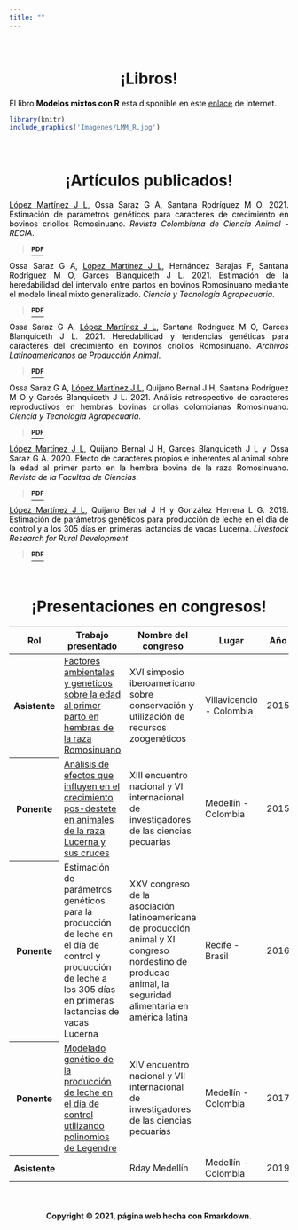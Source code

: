 ```yaml
---
title: ""
---
```


<br>

<center>
<h1>**¡Libros!**</h1>
</center>

<div class = "row">

<div class = "col-md-6">

<div class="alert alert-dismissible alert-warning">

<div style='text-align:justify'>

<font color = "black">El libro **Modelos mixtos con R** esta disponible en este [enlace](https://fhernanb.github.io/libro_modelos_mixtos/) de internet.</font>

</div>

</div>
  
```r
library(knitr)
include_graphics('Imagenes/LMM_R.jpg')
```
</div>

<div class = "col-md-6">

</div>
</div>

<br>

<center>
<h1>**¡Artículos publicados!**</h1>
</center>

<div class = "row">

<div class = "col-md-6">

<div class="alert alert-dismissible alert-danger">

<div style='text-align:justify'>
<font color = "black"><u>López Martínez J L</u>, Ossa Saraz G A, Santana Rodríguez M O. 2021. Estimación de parámetros genéticos para caracteres de crecimiento en bovinos criollos Romosinuano. *Revista Colombiana de Ciencia Animal - RECIA*.</font>
</div>

> <i class="far fa-copy"></i>
<a href="Documentos/6to_articulo.pdf" class="download" title="PDF" target="_blank"> <sup>**PDF**</sup>
</a>


</div>

</div>

<div class = "col-md-6">

<div class="alert alert-dismissible alert-info">

<div style='text-align:justify'>
<font color = "black">Ossa Saraz G A, <u>López Martínez J L</u>, Hernández Barajas F, Santana Rodríguez M O, Garces Blanquiceth J L. 2021. Estimación de la heredabilidad del intervalo entre partos en bovinos Romosinuano mediante el modelo lineal mixto generalizado. *Ciencia y Tecnología Agropecuaria*.</font>
</div>

> <i class="far fa-copy"></i>
<a href="Documentos/5to_articulo.pdf" class="download" title="PDF" target="_blank"> <sup>**PDF**</sup>
</a>

</div>

</div>

</div>

<div class = "row">

<div class = "col-md-6">

<div class="alert alert-dismissible alert-secondary">

<div style='text-align:justify'>
<font color = "black">Ossa Saraz G A, <u>López Martínez J L</u>, Santana Rodríguez M O, Garces Blanquiceth J L. 2021. Heredabilidad y tendencias genéticas para caracteres del crecimiento en bovinos criollos Romosinuano. *Archivos Latinoamericanos de Producción Animal*.</font>
</div>

> <i class="far fa-copy"></i>
<a href="Documentos/4to_articulo.pdf" class="download" title="PDF" target="_blank"> <sup>**PDF**</sup>
</a>

</div>

</div>

<div class = "col-md-6">

<div class="alert alert-dismissible alert-warning">

<div style='text-align:justify'>
<font color = "black">Ossa Saraz G A, <u>López Martínez J L</u>, Quijano Bernal J H, Santana Rodríguez M O y Garcés Blanquiceth J L. 2021. Análisis retrospectivo de caracteres reproductivos en hembras bovinas criollas colombianas Romosinuano. *Ciencia y Tecnología Agropecuaria*.</font>
</div>

> <i class="far fa-copy"></i>
<a href="Documentos/3er_articulo.pdf" class="download" title="PDF" target="_blank"> <sup>**PDF**</sup>
</a>

</div>

</div>

</div>

<div class = "row">

<div class = "col-md-6">

<div class="alert alert-dismissible alert-danger">

<div style='text-align:justify'>
<font color = "black"><u>López Martínez J L</u>, Quijano Bernal J H, Garces Blanquiceth J L y Ossa Saraz G A. 2020. Efecto de caracteres propios e inherentes al animal sobre la edad al primer parto en la hembra bovina de la raza Romosinuano. *Revista de la Facultad de Ciencias*.</font>
</div>

> <i class="far fa-copy"></i>
<a href="Documentos/2do_articulo.pdf" class="download" title="PDF" target="_blank"> <sup>**PDF**</sup>
</a>

</div>

</div>

<div class = "col-md-6">

<div class="alert alert-dismissible alert-info">

<div style='text-align:justify'>
<font color = "black"><u>López Martínez J L</u>, Quijano Bernal J H y González Herrera L G. 2019. Estimación de parámetros genéticos para producción de leche en el día de control y a los 305 días en primeras lactancias de vacas Lucerna. *Livestock Research for Rural Development*.</font>
</div>

> <i class="far fa-copy"></i>
<a href="Documentos/1er_articulo.pdf" class="download" title="PDF" target="_blank"> <sup>**PDF**</sup>
</a>

</div>

</div>

</div>

<br>

<center>
<h1>**¡Presentaciones en congresos!**</h1>
</center>

<table class="table table-hover">
  <thead>
    <tr>
      <th scope="col">Rol</th>
      <th scope="col">Trabajo presentado</th>
      <th scope="col">Nombre del congreso</th>
      <th scope="col">Lugar</th>
      <th scope="col">Año</th>
    </tr>
  </thead>
  <tbody>
    <tr class="table-danger">
      <th scope="row">Asistente</th>
      <td><a href="Documentos/1er_simposio.pdf" class="download" title="PDF" target="_blank">Factores ambientales y genéticos sobre la edad al
primer parto en hembras de la raza Romosinuano</a></td>
      <td>XVI simposio iberoamericano sobre conservación y utilización de recursos zoogenéticos</td>
      <td>Villavicencio - Colombia</td>
      <td>2015</td>
    </tr>
    <tr class="table-warning">
      <th scope="row">Ponente</th>
      <td><a href="Documentos/2do_simposio.pdf" class="download" title="PDF" target="_blank">Análisis de efectos que influyen en el crecimiento pos-destete en animales de la raza Lucerna y sus cruces</a></td>
      <td>XIII encuentro nacional y VI internacional de investigadores de las ciencias pecuarias</td>
      <td>Medellín - Colombia</td>
      <td>2015</td>
    </tr>
    <tr class="table-info">
      <th scope="row">Ponente</th>
      <td>Estimación de parámetros genéticos para la producción de leche en el día de control y producción de leche a los 305 días en primeras lactancias de vacas Lucerna</td>
      <td>XXV congreso de la asociación latinoamericana de producción animal y XI congreso nordestino de producao animal, la seguridad alimentaria en américa latina</td>
      <td>Recife - Brasil</td>
      <td>2016</td>
    </tr>
    <tr class="table-light">
      <th scope="row">Ponente</th>
      <td><a href="Documentos/4to_simposio.pdf" class="download" title="PDF" target="_blank">Modelado genético de la producción de leche en el día de control utilizando polinomios de Legendre</a></td>
      <td>XIV encuentro nacional y VII
internacional de investigadores de las ciencias pecuarias</td>
      <td>Medellín - Colombia</td>
      <td>2017</td>
    </tr>
    <tr class="table-primary">
      <th scope="row">Asistente</th>
      <td></td>
      <td>Rday Medellín</td>
      <td>Medellín - Colombia</td>
      <td>2019</td>
    </tr>
  </tbody>
</table> 

<br>

<H4 align="center"> Copyright &copy; 2021, página web hecha con Rmarkdown. </H4>
